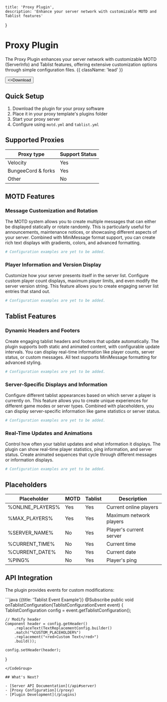 
    title: 'Proxy Plugin',
    description: 'Enhance your server network with customizable MOTD and Tablist features'
}

# Proxy Plugin

The Proxy Plugin enhances your server network with customizable MOTD (ServerInfo) and Tablist features, offering extensive customization options through simple configuration files. {{ className: 'lead' }}

<Button href="https://github.com/theSimpleCloud/proxy-plugin/releases" arrow="right">
    <>Download</>
</Button>

## Quick Setup

1. Download the plugin for your proxy software
2. Place it in your proxy template's plugins folder
3. Start your proxy server
4. Configure using `motd.yml` and `tablist.yml`

## Supported Proxies

| Proxy type           | Support Status |
|---------------------|----------------|
| Velocity            | Yes            |
| BungeeCord & forks  | Yes            |
| Other               | No             |

## MOTD Features

### Message Customization and Rotation
The MOTD system allows you to create multiple messages that can either be displayed statically or rotate randomly. This is particularly useful for announcements, maintenance notices, or showcasing different aspects of your server. Combined with MiniMessage format support, you can create rich text displays with gradients, colors, and advanced formatting.

```yaml
# Configuration examples are yet to be added.
```

### Player Information and Version Display
Customize how your server presents itself in the server list. Configure custom player count displays, maximum player limits, and even modify the server version string. This feature allows you to create engaging server list entries that stand out.

```yaml
# Configuration examples are yet to be added.
```

## Tablist Features

### Dynamic Headers and Footers
Create engaging tablist headers and footers that update automatically. The plugin supports both static and animated content, with configurable update intervals. You can display real-time information like player counts, server status, or custom messages. All text supports MiniMessage formatting for advanced styling.

```yaml
# Configuration examples are yet to be added.
```

### Server-Specific Displays and Information
Configure different tablist appearances based on which server a player is currently on. This feature allows you to create unique experiences for different game modes or server types. Combined with placeholders, you can display server-specific information like game statistics or server status.

```yaml
# Configuration examples are yet to be added.
```

### Real-Time Updates and Animations
Control how often your tablist updates and what information it displays. The plugin can show real-time player statistics, ping information, and server status. Create animated sequences that cycle through different messages or information displays.

```yaml
# Configuration examples are yet to be added.
```

## Placeholders

| Placeholder        | MOTD | Tablist | Description                    |
|-------------------|------|----------|--------------------------------|
| %ONLINE_PLAYERS%  | Yes  | Yes      | Current online players         |
| %MAX_PLAYERS%     | Yes  | Yes      | Maximum network players        |
| %SERVER_NAME%     | No   | Yes      | Player's current server        |
| %CURRENT_TIME%    | No   | Yes      | Current time                   |
| %CURRENT_DATE%    | No   | Yes      | Current date                   |
| %PING%            | No   | Yes      | Player's ping                  |

## API Integration

The plugin provides events for custom modifications:

<CodeGroup>
```java {{title: 'Tablist Event Example'}}
@Subscribe
public void onTablistConfiguration(TablistConfigurationEvent event) {
    TablistConfiguration config = event.getTablistConfiguration();

    // Modify header
    Component header = config.getHeader()
        .replaceText(TextReplacementConfig.builder()
        .match("%CUSTOM_PLACEHOLDER%")
        .replacement("<red>Custom Text</red>")
        .build());

    config.setHeader(header);
}
```
</CodeGroup>

## What's Next?

- [Server API Documentation](/api#server)
- [Proxy Configuration](/proxy)
- [Plugin Development](/plugins)
